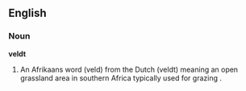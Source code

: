 ==English==

===Noun===

'''veldt'''

#An Afrikaans word (veld) from the Dutch (veldt) meaning an open grassland area in southern Africa typically used for grazing .